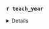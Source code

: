 
### `r teach_year` 

<details>

::: panel-tabset
#### Only 2022-23 Years
```r
cs_overall_22_23[["overall"]][["original_5"]][[teach_year]]
```

#### All Years
```r
cs_overall_all_yrs[["overall"]][["original_5"]][[teach_year]]

```
:::


**Retention Table**

```r
combined_tbls[[type]][["original_5"]][[teach_year]]<-update_tbl_names(combined_tbls[[type]][["original_5"]][[teach_year]]) %>% 
  filter(School == "CS Overall Retention Rate")

combined_tbls[[type]][["original_5"]][[teach_year]] %>% kable()
#bar_plots_combined[[type]][["original_5"]][[teach_year]]
```

**Number of CS:** `r nrow(df_cs) -1`



**CS Overall Retention Table**

<details>
```r
df_cs %>% kable()
```
</details>



</details>

